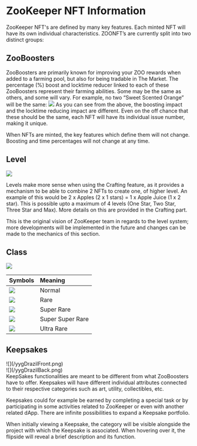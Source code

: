 # ZooKeeper NFT Information
ZooKeeper NFT's are defined by many key features.  Each minted NFT will have its own individual characteristics.
ZOONFT’s are currently split into two distinct groups:

## ZooBoosters

ZooBoosters are primarily known for improving your ZOO rewards when added to a farming pool, but also for being tradable in The Market. The percentage (%) boost and locktime reducer linked to each of these ZooBoosters represent their farming abilities.
Some may be the same as others, and some will vary.  For example, no two “Sweet Scented Orange” will be the same:
![](/docs/image11.png)
As you can see from the above, the boosting impact and the locktime reducing impact are different.  Even on the off chance that these should be the same, each NFT will have its individual issue number, making it unique.

When NFTs are minted, the key features which define them will not change.  Boosting and time percentages will not change at any time.

## Level

![](/levels.png)

Levels make more sense when using the Crafting feature, as it provides a mechanism to be able to combine 2 NFTs to create one, of higher level.  An example of this would be 2 x Apples (2 x 1 stars) = 1 x Apple Juice (1 x 2 star).  This is possible upto a maximum of 4 levels (One Star, Two Star, Three Star and Max).  More details on this are provided in the Crafting part. 

This is the original vision of ZooKeeper team in regards to the level system; more developments will be implemented in the future and changes can be made to the mechanics of this section.


## Class

![](/class.png)

<div style={{marginTop:20}}>

| Symbols        | Meaning | 
| :---          |    :----   | 
| ![](/level/N.png)        | Normal      | 
| ![](/level/R.png)     | Rare        |
| ![](/level/SR.png) | Super Rare            | 
| ![](/level/SSR.png) |  Super Super Rare           | 
| ![](/level/UR.png) |  Ultra Rare           |


</div>

## Keepsakes

<div style={{marginTop:20}}>
    <div style={{float:'left'}}>
        ![](/yygDrazilFront.png)
    </div>
    <div style={{float:'left',paddingLeft:20}}>
        ![](/yygDrazilBack.png)
    </div>
</div>

<div style={{paddingTop:20,clear:'left'}}>
KeepSakes functionalities are meant to be different from what ZooBoosters have to offer. Keepsakes will have different individual attributes connected to their respective categories such as art, utility, collectibles, etc.

Keepsakes could for example be earned by completing a special task or by participating in some activities related to ZooKeeper or even with another related dApp. There are infinite possibilities to expand a Keepsake portfolio.

When initially viewing a Keepsake, the category will be visible alongside the project with which the Keepsake is associated. When hovering over it, the flipside will reveal a brief description and its function.
</div>

